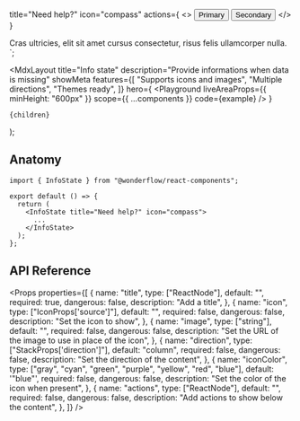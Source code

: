 
  title="Need help?"
  icon="compass"
  actions={
    <>
      <Button>Primary</Button>
      <Button kind="flat">Secondary</Button>
    </>
  }
>
  Cras ultricies, elit sit amet cursus consectetur, risus felis ullamcorper
  nulla.
</InfoState>`;

  <MdxLayout
    title="Info state"
    description="Provide informations when data is missing"
    showMeta
    features={[
      "Supports icons and images",
      "Multiple directions",
      "Themes ready",
    ]}
    hero={
      <Playground
        liveAreaProps={{ minHeight: "600px" }}
        scope={{ ...components }}
        code={example}
      />
    }
  >
    {children}
  </MdxLayout>
);

## Anatomy

```tsx highlight=1,5-7
import { InfoState } from "@wonderflow/react-components";

export default () => {
  return (
    <InfoState title="Need help?" icon="compass">
      ...
    </InfoState>
  );
};
```

## API Reference

<Props
  properties={[
    {
      name: "title",
      type: ["ReactNode"],
      default: "",
      required: true,
      dangerous: false,
      description: "Add a title",
    },
    {
      name: "icon",
      type: ["IconProps['source']"],
      default: "",
      required: false,
      dangerous: false,
      description: "Set the icon to show",
    },
    {
      name: "image",
      type: ["string"],
      default: "",
      required: false,
      dangerous: false,
      description: "Set the URL of the image to use in place of the icon",
    },
    {
      name: "direction",
      type: ["StackProps['direction']"],
      default: "column",
      required: false,
      dangerous: false,
      description: "Set the direction of the content",
    },
    {
      name: "iconColor",
      type: ["gray", "cyan", "green", "purple", "yellow", "red", "blue"],
      default: '"blue"',
      required: false,
      dangerous: false,
      description: "Set the color of the icon when present",
    },
    {
      name: "actions",
      type: ["ReactNode"],
      default: "",
      required: false,
      dangerous: false,
      description: "Add actions to show below the content",
    },
  ]}
/>
